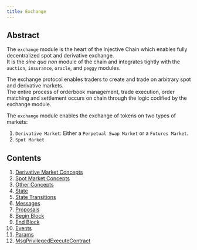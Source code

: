 ```yaml
---
title: Exchange
---
```


## Abstract

The `exchange` module is the heart of the Injective Chain which enables fully decentralized spot and derivative exchange.\
It is the _sine qua non_ module of the chain and integrates tightly with the `auction`, `insurance`, `oracle`, and `peggy` modules.

The exchange protocol enables traders to create and trade on arbitrary spot and derivative markets.\
The entire process of orderbook management, trade execution, order matching and settlement occurs on chain through the logic codified by the exchange module.

The `exchange` module enables the exchange of tokens on two types of markets:

1. `Derivative Market`: Either a `Perpetual Swap Market` or a `Futures Market`.
2. `Spot Market`

## Contents

1. [Derivative Market Concepts](00_derivative_market_concepts/)
2. [Spot Market Concepts](01_spot_market_concepts/)
3. [Other Concepts](02_other_concepts/)
4. [State](03_state/)
5. [State Transitions](04_state_transitions/)
6. [Messages](05_messages/)
7. [Proposals](06_proposals/)
8. [Begin Block](07_begin_block/)
9. [End Block](08_end_block/)
10. [Events](09_events/)
11. [Params](10_params/)
12. [MsgPrivilegedExecuteContract](11_msg_privileged_execute_contract/)
